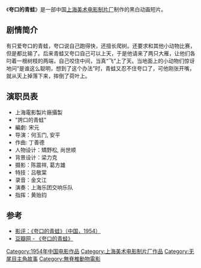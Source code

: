 {{Infobox Film
|片名          = 夸口的青蛙
|其他名称      = 
|图像          = 夸口的青蛙.jpg
|图像说明      = 
|导演          = [[何玉门|何玉门]]、[[安平_(美术片导演)|安平]]
|监制          = 
|制片          = 
|编剧          = [[宋元_(美术片编剧)|宋元]]
|剧本          = 
|故事          = 
|原著          = 
|旁白          = 
|统筹          = 
|主演          = 
|分级          = 
|副标题        = 
|主题曲        = 
|片头曲        = 
|片尾曲        = 
|配乐          = 
|摄影          = [[陈震详|陈震详]]、[[葛方雄|葛方雄]]
|剪辑          = 
|制片商        = [[上海美术电影制片厂|上海美术电影制片厂]]
|发行商        = 
|上映日期      = 1954年
|发行日期      = 
|片长          = 10分钟
|产地          = {{CHNML}}
|语言          = [[汉语|汉语]]
|官方网站      = 
|预算          = 
|票房          = 
|前集          = 
|续集          = 
|中国大陆片名  = 
|香港片名      = 
|澳门片名      = 
|台湾片名      = 
|新马片名      = 
|sarft_id    = <!-- 公映许可号码 -->
|amg_id      = <!-- AMG（All Media Guide）ID -->
|imdb_id     = <!-- IMDB（互联网电影数据库）ID -->
}}
《'''夸口的青蛙'''》是一部中国[[上海美术电影制片厂|上海美术电影制片厂]]制作的黑白动画短片。

==剧情简介==
有只爱夸口的青蛙，夸口说自己跑得快，还擅长爬树。还要求和其他小动物比赛，但是都比输了。后来青蛙又夸口自己可以上天，于是他请来了两只大雁，让他们各叼着一根树枝的两端，自己咬住中间，当真“飞”上了天。当地面上的小动物们惊讶地问“是谁这么聪明，想到了这个办法”时，青蛙又忍不住夸口了，可他刚张开嘴，就从天上掉落下来，摔倒了荷叶上。

==演职员表==
* 上海電影製片廠攝製
* "誇口的青蛙"
* 編劇: 宋元
* 导演：何玉门, 安平
* 作曲: 丁善德
* 人物设计：矯野松, 尚世顺
* 背景设计：梁力克
* 摄影：陈震祥, 葛方雄
* 特技：吕敬棠
* 录音：金文江
* 演奏：上海乐团交响乐队
* 指挥：黄贻钧

==参考==
*[http://www.xingzheng.name/archives/movie-kua-kou-de-qing-wa.html 影评：《夸口的青蛙》（中国，1954）]{{Wayback|url=http://www.xingzheng.name/archives/movie-kua-kou-de-qing-wa.html |date=20130518033045 }}
*[http://movie.douban.com/subject/2123626/?from=subject-page  豆瓣网 - 《夸口的青蛙》]{{Wayback|url=http://movie.douban.com/subject/2123626/?from=subject-page |date=20130928033615 }}

{{上海美术电影制片厂1950年代作品}}

[[Category:1954年中国电影作品|Category:1954年中国电影作品]]
[[Category:上海美术电影制片厂作品|Category:上海美术电影制片厂作品]]
[[Category:无尾目主角故事|Category:无尾目主角故事]]
[[Category:無脊椎動物電影|Category:無脊椎動物電影]]